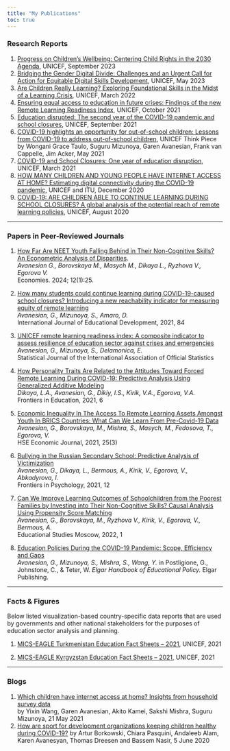 ```yaml
---
title: "My Publications"
toc: true
---
```


### Research Reports

1.  [Progress on Children's Wellbeing: Centering Child Rights in the 2030 Agenda](https://data.unicef.org/resources/sdg-report-2023/), UNICEF, September 2023
2.  [Bridging the Gender Digital Divide: Challenges and an Urgent Call for Action for Equitable Digital Skills Development](https://data.unicef.org/resources/ictgenderdivide/), UNICEF, May 2023
3.  [Are Children Really Learning? Exploring Foundational Skills in the Midst of a Learning Crisis](https://data.unicef.org/resources/are-children-really-learning-foundational-skills-report/), UNICEF, March 2022
4.  [Ensuring equal access to education in future crises: Findings of the new Remote Learning Readiness Index](https://data.unicef.org/resources/remote-learning-readiness-index/), UNICEF, October 2021
5.  [Education disrupted: The second year of the COVID-19 pandemic and school closures](https://data.unicef.org/resources/one-year-of-covid-19-and-school-closures/), UNICEF, September 2021
6.  [COVID-19 highlights an opportunity for out-of-school children: Lessons from COVID-19 to address out-of-school children](https://www.allinschool.org/media/2496/file/Brief%20on%20Out-Of-School%20Children.pdf), UNICEF Think Piece by Wongani Grace Taulo, Suguru Mizunoya, Garen Avanesian, Frank van Cappelle, Jim Acker, May 2021
7.  [COVID-19 and School Closures: One year of education disruption](https://data.unicef.org/resources/one-year-of-covid-19-and-school-closures/), UNICEF, March 2021
8.  [HOW MANY CHILDREN AND YOUNG PEOPLE HAVE INTERNET ACCESS AT HOME? Estimating digital connectivity during the COVID-19 pandemic](https://www.unicef.org/reports/how-many-children-and-young-people-have-internet-access-home-2020), UNICEF and ITU, December 2020
9.  [COVID-19: ARE CHILDREN ABLE TO CONTINUE LEARNING DURING SCHOOL CLOSURES? A global analysis of the potential reach of remote learning policies](https://data.unicef.org/resources/remote-learning-reachability-factsheet/), UNICEF, August 2020

------------------------------------------------------------------------

### Papers in Peer-Reviewed Journals

1.  [How Far Are NEET Youth Falling Behind in Their Non-Cognitive Skills? An Econometric Analysis of Disparities](https://doi.org/10.3390/economies12010025).\
    *Avanesian G., Borovskaya M., Masych M., Dikaya L., Ryzhova V., Egorova V.\
     *Economies. 2024; 12(1):25.

2.  [How many students could continue learning during COVID-19-caused school closures? Introducing a new reachability indicator for measuring equity of remote learning](https://www.sciencedirect.com/science/article/pii/S0738059321000742)\
    *Avanesian, G., Mizunoya, S., Amaro, D.\
    *International Journal of Educational Development, 2021, 84

3.  [UNICEF remote learning readiness index: A composite indicator to assess resilience of education sector against crises and emergencies](https://content.iospress.com/articles/statistical-journal-of-the-iaos/sji220051)\
    *Avanesian, G., Mizunoya, S., Delamonica, E.\
    *Statistical Journal of the International Association of Official Statistics

4.  [How Personality Traits Are Related to the Attitudes Toward Forced Remote Learning During COVID-19: Predictive Analysis Using Generalized Additive Modeling](https://www.frontiersin.org/articles/10.3389/feduc.2021.629213/full)\
    *Dikaya, L.A., Avanesian, G., Dikiy, I.S., Kirik, V.A., Egorova, V.A.\
    *Frontiers in Education, 2021, 6

5.  [Economic Inequality In The Access To Remote Learning Assets Amongst Youth In BRICS Countries: What Can We Learn From Pre-Covid-19 Data](https://ej.hse.ru/2021-25-3/530048375.html)\
    *Avanesian, G., Borovskaya, M., Mishra, S., Masych, M., Fedosova, T., Egorova, V.\
    *HSE Economic Journal, 2021, 25(3)

6.  [Bullying in the Russian Secondary School: Predictive Analysis of Victimization](#0)\
    *Avanesian, G., Dikaya, L., Bermous, A., Kirik, V., Egorova, V., Abkadyrova, I.\
    *Frontiers in Psychology, 2021, 12

7.  [Can We Improve Learning Outcomes of Schoolchildren from the Poorest Families by Investing into Their Non-Cognitive Skills? Causal Analysis Using Propensity Score Matching](https://vo.hse.ru/2022--1/575958548.html)\
    *Avanesian, G., Borovskaya, M., Ryzhova V., Kirik, V., Egorova, V., Bermous, A.\
    *Educational Studies Moscow, 2022, 1

8.  [Education Policies During the COVID-19 Pandemic: Scope, Efficiency and Gaps](https://www.elgaronline.com/edcollchap/book/9781800375062/book-part-9781800375062-11.xml)\
    *Avanesian, G., Mizunoya, S., Mishra, S., Wang, Y.* in Postligione, G., Johnstone, C., & Teter, W. *Elgar Handbook of Educational Policy.* Elgar Publishing.

------------------------------------------------------------------------

### Facts & Figures

Below listed visualization-based country-specific data reports that are used by governments and other national stakeholders for the purposes of education sector analysis and planning.

1.  [MICS-EAGLE Turkmenistan Education Fact Sheets – 2021](https://data.unicef.org/wp-content/uploads/2022/02/Turkmenistan-MICS-EAGLE-Factsheet-2021-EN.pdf), UNICEF, 2021

2.  [MICS-EAGLE Kyrgyzstan Education Fact Sheets – 2021](https://data.unicef.org/wp-content/uploads/2021/08/Kyrgyzstan-Education-Fact-Sheets.pdf), UNICEF, 2021

------------------------------------------------------------------------

### Blogs

1.  [Which children have internet access at home? Insights from household survey data](https://blogs.unicef.org/evidence-for-action/where-do-children-have-internet-access-at-home-insights-from-household-survey-data/)\
    by Yixin Wang, Garen Avanesian, Akito Kamei, Sakshi Mishra, Suguru Mizunoya, 21 May 2021
2.  [How are sport for development organizations keeping children healthy during COVID-19?](https://blogs.unicef.org/evidence-for-action/how-are-sport-for-development-organizations-keeping-children-healthy-during-covid-19/) by Artur Borkowski, Chiara Pasquini, Andaleeb Alam, Karen Avanesyan, Thomas Dreesen and Bassem Nasir, 5 June 2020
